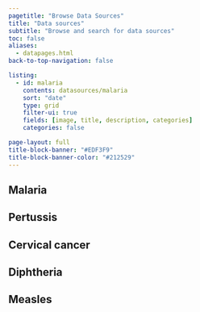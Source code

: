```yaml
---
pagetitle: "Browse Data Sources"
title: "Data sources"
subtitle: "Browse and search for data sources"
toc: false
aliases:
  - datapages.html
back-to-top-navigation: false

listing: 
  - id: malaria
    contents: datasources/malaria
    sort: "date"
    type: grid
    filter-ui: true
    fields: [image, title, description, categories]
    categories: false

page-layout: full
title-block-banner: "#EDF3F9"
title-block-banner-color: "#212529"
---
```


:::{.data-tabs .panel-tabset}

## Malaria

:::{#malaria}
:::

## Pertussis

:::{#pertussis}
:::

## Cervical cancer

:::{#cervical-cancer}
:::

## Diphtheria 

:::{#diphtheria}
:::

## Measles

:::{#measles}
:::

:::
